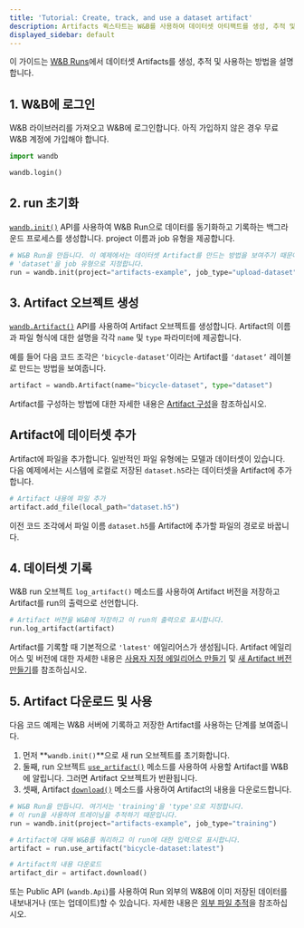 ```yaml
---
title: 'Tutorial: Create, track, and use a dataset artifact'
description: Artifacts 퀵스타트는 W&B를 사용하여 데이터셋 아티팩트를 생성, 추적 및 사용하는 방법을 보여줍니다.
displayed_sidebar: default
---
```


이 가이드는 [W&B Runs](/ko/models/runs/)에서 데이터셋 Artifacts를 생성, 추적 및 사용하는 방법을 설명합니다.

## 1. W&B에 로그인

W&B 라이브러리를 가져오고 W&B에 로그인합니다. 아직 가입하지 않은 경우 무료 W&B 계정에 가입해야 합니다.

```python
import wandb

wandb.login()
```

## 2. run 초기화

[`wandb.init()`](/ko/models/ref/python/init) API를 사용하여 W&B Run으로 데이터를 동기화하고 기록하는 백그라운드 프로세스를 생성합니다. project 이름과 job 유형을 제공합니다.

```python
# W&B Run을 만듭니다. 이 예제에서는 데이터셋 Artifact를 만드는 방법을 보여주기 때문에
# 'dataset'을 job 유형으로 지정합니다.
run = wandb.init(project="artifacts-example", job_type="upload-dataset")
```

## 3. Artifact 오브젝트 생성

[`wandb.Artifact()`](/ko/models/ref/python/artifact) API를 사용하여 Artifact 오브젝트를 생성합니다. Artifact의 이름과 파일 형식에 대한 설명을 각각 `name` 및 `type` 파라미터에 제공합니다.

예를 들어 다음 코드 조각은 `‘bicycle-dataset’`이라는 Artifact를 `‘dataset’` 레이블로 만드는 방법을 보여줍니다.

```python
artifact = wandb.Artifact(name="bicycle-dataset", type="dataset")
```

Artifact를 구성하는 방법에 대한 자세한 내용은 [Artifact 구성](/ko/models/artifacts/construct-an-artifact/)을 참조하십시오.

## Artifact에 데이터셋 추가

Artifact에 파일을 추가합니다. 일반적인 파일 유형에는 모델과 데이터셋이 있습니다. 다음 예제에서는 시스템에 로컬로 저장된 `dataset.h5`라는 데이터셋을 Artifact에 추가합니다.

```python
# Artifact 내용에 파일 추가
artifact.add_file(local_path="dataset.h5")
```

이전 코드 조각에서 파일 이름 `dataset.h5`를 Artifact에 추가할 파일의 경로로 바꿉니다.

## 4. 데이터셋 기록

W&B run 오브젝트 `log_artifact()` 메소드를 사용하여 Artifact 버전을 저장하고 Artifact를 run의 출력으로 선언합니다.

```python
# Artifact 버전을 W&B에 저장하고 이 run의 출력으로 표시합니다.
run.log_artifact(artifact)
```

Artifact를 기록할 때 기본적으로 `'latest'` 에일리어스가 생성됩니다. Artifact 에일리어스 및 버전에 대한 자세한 내용은 [사용자 지정 에일리어스 만들기](/ko/models/artifacts/create-a-custom-alias/) 및 [새 Artifact 버전 만들기](/ko/models/artifacts/create-a-new-artifact-version/)를 참조하십시오.

## 5. Artifact 다운로드 및 사용

다음 코드 예제는 W&B 서버에 기록하고 저장한 Artifact를 사용하는 단계를 보여줍니다.

1. 먼저 **`wandb.init()`**으로 새 run 오브젝트를 초기화합니다.
2. 둘째, run 오브젝트 [`use_artifact()`](/ko/models/ref/python/run#use_artifact) 메소드를 사용하여 사용할 Artifact를 W&B에 알립니다. 그러면 Artifact 오브젝트가 반환됩니다.
3. 셋째, Artifact [`download()`](/ko/models/ref/python/artifact#download) 메소드를 사용하여 Artifact의 내용을 다운로드합니다.

```python
# W&B Run을 만듭니다. 여기서는 'training'을 'type'으로 지정합니다.
# 이 run을 사용하여 트레이닝을 추적하기 때문입니다.
run = wandb.init(project="artifacts-example", job_type="training")

# Artifact에 대해 W&B를 쿼리하고 이 run에 대한 입력으로 표시합니다.
artifact = run.use_artifact("bicycle-dataset:latest")

# Artifact의 내용 다운로드
artifact_dir = artifact.download()
```

또는 Public API (`wandb.Api`)를 사용하여 Run 외부의 W&B에 이미 저장된 데이터를 내보내거나 (또는 업데이트)할 수 있습니다. 자세한 내용은 [외부 파일 추적](/ko/models/artifacts/track-external-files/)을 참조하십시오.
